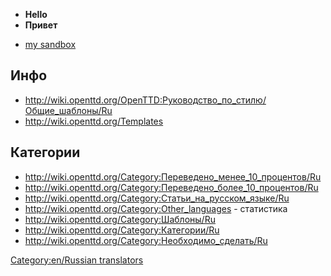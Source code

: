 *'''Hello'''
*'''Привет'''
[[Category:en/Russian translators]]

*[[en/Grober/sandbox|my sandbox]]

==Инфо==
*http://wiki.openttd.org/OpenTTD:Руководство_по_стилю/Общие_шаблоны/Ru
*http://wiki.openttd.org/Templates 

==Категории==
*http://wiki.openttd.org/Category:Переведено_менее_10_процентов/Ru
*http://wiki.openttd.org/Category:Переведено_более_10_процентов/Ru
*http://wiki.openttd.org/Category:Статьи_на_русском_языке/Ru
*http://wiki.openttd.org/Category:Other_languages - статистика
*http://wiki.openttd.org/Category:Шаблоны/Ru
*http://wiki.openttd.org/Category:Категории/Ru
*http://wiki.openttd.org/Category:Необходимо_сделать/Ru